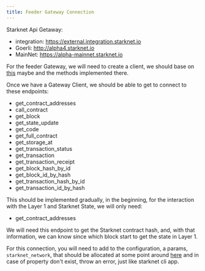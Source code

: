 ```yaml
---
title: Feeder Gateway Connection
---
```


Starknet Api Getaway:
- integration: https://external.integration.starknet.io
- Goerli: http://alpha4.starknet.io
- MainNet: https://alpha-mainnet.starknet.io

For the feeder Gateway, we will need to create a client, we should base on
[this](https://github.com/starkware-libs/cairo-lang/blob/master/src/starkware/starknet/services/api/feeder_gateway/feeder_gateway_client.py)
maybe and the methods implemented there.

Once we have a Gateway Client, we should be able to get to connect to these endpoints:
- get_contract_addresses
- call_contract
- get_block
- get_state_update
- get_code
- get_full_contract
- get_storage_at
- get_transaction_status
- get_transaction
- get_transaction_receipt
- get_block_hash_by_id
- get_block_id_by_hash
- get_transaction_hash_by_id
- get_transaction_id_by_hash

This should be implemented gradually, in the beginning, for the interaction with the
Layer 1 and Starknet State, we will only need:
- get_contract_addresses

We will need this endpoint to get the Starknet contract hash, and, with that information, we can know since which block
start to get the state in Layer 1.

For this connection, you will need to add to the configuration, a params, `starknet_network`, that should be allocated
at some point around [here](https://github.com/NethermindEth/juno/blob/main/internal/config/config.go#L23) and in case
of property don't exist, throw an error, just like starknet cli app.